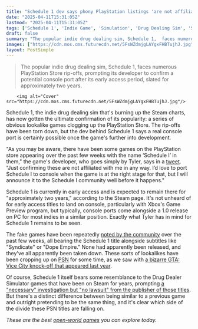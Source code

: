 ```yaml
---
title: "Schedule 1 dev says phony PlayStation listings 'are not affiliated with me in any way,' but would 'love' to port the open-world crime game to console when it's 'at the right stage'"
date: "2025-04-11T15:31:05Z"
lastmod: "2025-04-11T15:31:05Z"
tags: ['Schedule 1', 'Indie Game', 'Simulation', 'Drug Dealing Sim', 'Steam', 'PlayStation', 'Console Port', 'Early Access']
draft: false
summary: "The popular indie drug dealing sim, Schedule 1,  faces numerous PlayStation Store rip-offs, prompting its developer to confirm a potential console port after its early access period, slated for approximately two years."
images: ["https://cdn.mos.cms.futurecdn.net/5FsWZdmjgLAYgxFHBTujhJ.jpg"]
layout: PostSimple
---
```

> The popular indie drug dealing sim, Schedule 1,  faces numerous PlayStation Store rip-offs, prompting its developer to confirm a potential console port after its early access period, slated for approximately two years.


        <img alt="Cover" src="https://cdn.mos.cms.futurecdn.net/5FsWZdmjgLAYgxFHBTujhJ.jpg"/>
        
Schedule 1, the indie drug dealing sim that's burning up the Steam charts, has now gotten the ultimate confirmation of its popularity: a series of obvious lookalike games clogging up the PlayStation Store. The rip-offs have been torn down, but the dev behind Schedule 1 says a real console port is certainly possible once the game's further into development.

"As you may be aware, there have been some games on the PlayStation store appearing over the past few weeks with the name ‘Schedule I’ in them," the game's developer, who goes simply by Tyler, says in a [tweet](https://x.com/Tyler_TVGS/status/1910503377756446812). "Just confirming these are not affiliated with me in any way. I’d love to port Schedule I to console when the game is at the right stage for that, but I will announce it to the Schedule I community well before it happens."

Schedule 1 is currently in early access and is expected to remain there for "approximately two years," according to the Steam page. It's not unheard of for early access titles to land on console, particularly with Xbox's Game Preview program, but typically, console ports come alongside a 1.0 release on PC for most indies in a similar position. Exactly what Tyler has in mind for Schedule 1 remains to be seen.

The fake games have been repeatedly [noted by the community](https://www.reddit.com/r/Schedule_I/comments/1jqmw0j/theres_already_multiple_ripoffs_of_this_game_on/) over the past few weeks, all bearing the Schedule 1 title alongside subtitles like "Syndicate" or "Dope Empire." None had apparently been released, and they've all apparently been taken down. These sorts of lookalikes have been cropping up on [PSN](https://www.gamesradar.com/tag/playstation-network/) for some time, as we saw with [a bizarre GTA: Vice City knock-off that appeared last year](https://www.gamesradar.com/platforms/ps4/take-two-shuts-down-dollar2-ps4-game-that-ripped-off-gta-vice-citys-most-infuriating-mission-but-somehow-misses-the-accompanying-dollar5-bundle-that-includes-10-knock-off-anime-avatars/).

Of course, Schedule 1 itself bears some resemblance to the Drug Dealer Simulator games that have been on Steam for years, prompting [a "necessary" investigation but "no lawsuit" from the publisher of those titles](https://www.gamesradar.com/games/simulation/as-schedule-1-fans-rally-behind-the-viral-indie-game-drug-dealer-simulator-publisher-responds-to-backlash-confirming-theres-no-lawsuit-but-still-a-necessary-investigation/). But there's a distinct difference between being similar to a previous game and outright pretending to be the same thing, and it's clear which side of the divide these PSN titles are falling on.

*These are the best *[<em>open-world games</em>](https://www.gamesradar.com/best-open-world-games/)* you can explore today.*
        